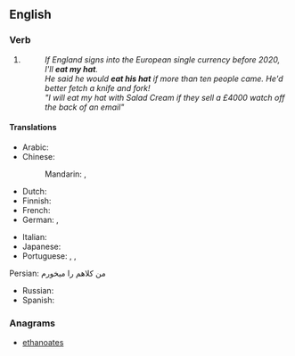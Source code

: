 ==English==

===Verb===
{{head|en|verb|head=[[eat]] [[one's]] [[hat]]}}

# {{context|idiomatic|lang=en}} {{non-gloss definition|Used in a [[result clause]] to express [[disbelief]] in a proposition expressed in a [[conditional clause]].}}
#: ''If England signs into the European single currency before 2020, I'll '''eat my hat'''.''
#: ''He said he would '''eat his hat''' if more than ten people came. He'd better fetch a knife and fork!''
#: ''"I will eat my hat with Salad Cream if they sell a £4000 watch off the back of an email"''

====Translations====
{{trans-top|to express disbelief about a proposition}}
* Arabic: {{t-needed|ar}}
* Chinese:
*: Mandarin: {{t|cmn|字倒過來寫|sc=Hani}}, {{t|cmn|字倒过来写|tr=zì dào guòlái xiě|sc=Hani}}
* Dutch: {{t|nl|zijn hoed opeten}}
* Finnish: {{t|fi|[[syödä]] [[hattu]]nsa}}
* French: {{t+|fr|manger son chapeau}}
* German: {{t|de|ich freß einen Besen, wenn}}, {{t|de|ich will Emil heißen, wenn}}
{{trans-mid}}
* Italian: {{t|it|mangiarsi il cappello}}
* Japanese:{{t|ja|首をやる|tr=kubi o yaru|sc=Jpan}}
* Portuguese: {{t|pt|comer o chapéu}}, {{t|pt|querer ser mico de circo}}, {{t|pt|dar a mão à palmatória}}
Persian: من كلاهم را ميخورم
* Russian: {{t|ru|дава́ть голову́ на отсече́ние}}
* Spanish: {{t|es|que me maten si}}
{{trans-bottom}}

===Anagrams===
* [[ethanoates#English|ethanoates]]